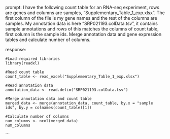 prompt:
I have the following count table for an RNA-seq experiment, rows are genes and columns are samples, "Supplementary_Table_1_exp.xlsx". The first column of the file is my gene names and the rest of the columns are samples. My annotation data is here  "SRP021193.colData.tsv", it contains sample annotations and rows of this matches the columns of count table, first column is the sample ids. Merge annotation data and gene expression tables and calculate number of columns.

response:
```
#Load required libraries
library(readxl)

#Read count table
count_table <- read_excel("Supplementary_Table_1_exp.xlsx")

#Read annotation data
annotation_data <- read.delim("SRP021193.colData.tsv")

#Merge annotation data and count table
merged_data <- merge(annotation_data, count_table, by.x = "sample ids", by.y = colnames(count_table)[1])

#Calculate number of columns
num_columns <- ncol(merged_data)
num_columns
```
```
